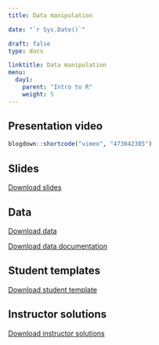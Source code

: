 ---
title: Data manipulation 

date: "`r Sys.Date()`"

draft: false
type: docs

linktitle: Data manipulation 
menu:
  day1:
    parent: "Intro to R"
    weight: 5
---

## Presentation video

```{r, echo=F}
blogdown::shortcode("vimeo", "473042385")
```

## Slides

[Download slides](../../../Course_Modularization/Intro to R/Slides/03_data_manipulation_slides.pptx)

## Data

[Download data](../../../Course_Modularization/Intro to R/Worksheets/Student Templates/framingham.csv)

[Download data documentation](../../../Course_Modularization/Intro to R/framingham/Framingham Longitudinal Data Documentation.pdf)

## Student templates

[Download student template](../../../Course_Modularization/Intro to R/Worksheets/Student Templates/03_data_manipulation_template.Rmd)

## Instructor solutions

[Download instructor solutions](../../../rmds/03_data_manipulation_solutions.Rmd)

